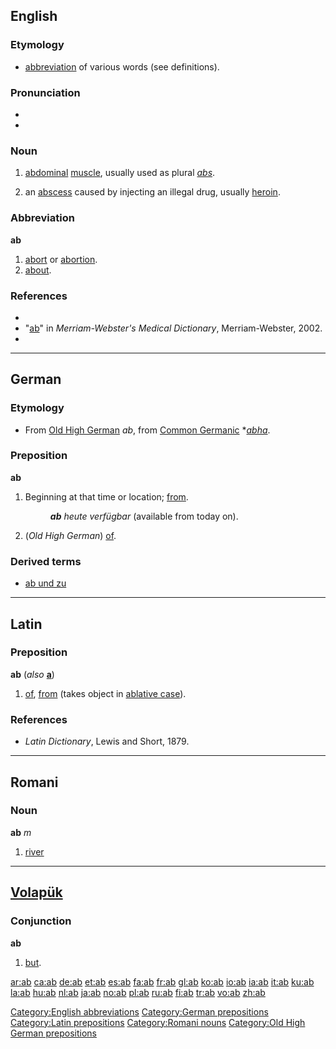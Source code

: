 {{see|ab-|Ab|AB}}
==English==

===Etymology===
* [[abbreviation]] of various words (see definitions).

===Pronunciation===
*{{IPA|/æb/}}
*{{rhymes|æb}}

===Noun===
{{en-noun}}

# [[abdominal]] [[muscle]], usually used as plural ''[[abs]]''.
# {{slang}} an [[abscess]] caused by injecting an illegal drug, usually [[heroin]].

===Abbreviation===
'''ab'''

# [[abort]] or [[abortion]].
# [[about]].

===References===
* {{R:American Heritage 2000|ab}}
* "[http://dictionary.reference.com/browse/ab ab]" in ''Merriam-Webster's Medical Dictionary'', Merriam-Webster, 2002.
* {{R:Dictionary.com|ab}}

[[Category:English abbreviations]]

----

==German==

===Etymology===
* From [[Old High German]] ''ab'', from [[Common Germanic]] *''[[abha]]''.

===Preposition===
'''ab'''

# Beginning at that time or location; [[from]].
#: '''''ab''' heute verfügbar'' (available from today on).
# (''Old High German'') [[of]].

===Derived terms===
* [[ab und zu]]

[[Category:German prepositions]]

----

==Latin==

===Preposition===
'''ab''' (''also'' '''[[a]]''')

# [[of]], [[from]] (takes object in [[ablative case]]).

===References===
* ''Latin Dictionary'', Lewis and Short, 1879.

[[Category:Latin prepositions]]

----

==Romani==

===Noun===
'''ab''' ''m''

# [[river]]

[[Category:Romani nouns]]

----

==[[Volapük]]==

===Conjunction===
'''ab'''

# [[but]].

[[Category:Old High German prepositions]]

[[ar:ab]]
[[ca:ab]]
[[de:ab]]
[[et:ab]]
[[es:ab]]
[[fa:ab]]
[[fr:ab]]
[[gl:ab]]
[[ko:ab]]
[[io:ab]]
[[ia:ab]]
[[it:ab]]
[[ku:ab]]
[[la:ab]]
[[hu:ab]]
[[nl:ab]]
[[ja:ab]]
[[no:ab]]
[[pl:ab]]
[[ru:ab]]
[[fi:ab]]
[[tr:ab]]
[[vo:ab]]
[[zh:ab]]